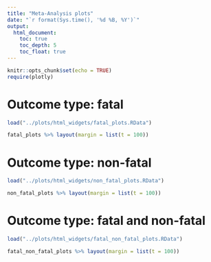 ```yaml
---
title: "Meta-Analysis plots"
date: "`r format(Sys.time(), '%d %B, %Y')`"
output:
  html_document:
    toc: true
    toc_depth: 5
    toc_float: true
---
```


```r

knitr::opts_chunk$set(echo = TRUE)
require(plotly)

```

# Outcome type: fatal

```r

load("../plots/html_widgets/fatal_plots.RData")

fatal_plots %>% layout(margin = list(t = 100))

```

# Outcome type: non-fatal

```r

load("../plots/html_widgets/non_fatal_plots.RData")

non_fatal_plots %>% layout(margin = list(t = 100))

```

# Outcome type: fatal and non-fatal

```r

load("../plots/html_widgets/fatal_non_fatal_plots.RData")

fatal_non_fatal_plots %>% layout(margin = list(t = 100))

```
